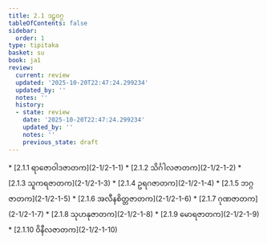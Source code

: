 ```yaml
---
title: 2.1 ဒဠှဝဂ္ဂ
tableOfContents: false
sidebar:
  order: 1
type: tipitaka
basket: su
book: ja1
review:
  current: review
  updated: '2025-10-20T22:47:24.299234'
  updated_by: ''
  notes: ''
  history:
  - state: review
    date: '2025-10-20T22:47:24.299234'
    updated_by: ''
    notes: ''
    previous_state: draft
---
```



<DynamicBreadcrumb />


<ReviewStatus review={frontmatter.review} showDetails={true} />

<HypothesisAnnotation frontmatter={frontmatter} />



<TableOfContents book="ja1" section="2.1">
* [2.1.1 ရာဇောဝါဒဇာတက](2-1/2-1-1)
* [2.1.2 သိင်္ဂါလဇာတက](2-1/2-1-2)
* [2.1.3 သူကရဇာတက](2-1/2-1-3)
* [2.1.4 ဥရဂဇာတက](2-1/2-1-4)
* [2.1.5 ဘဂ္ဂဇာတက](2-1/2-1-5)
* [2.1.6 အလီနစိတ္တဇာတက](2-1/2-1-6)
* [2.1.7 ဂုဏဇာတက](2-1/2-1-7)
* [2.1.8 သုဟနုဇာတက](2-1/2-1-8)
* [2.1.9 မောရဇာတက](2-1/2-1-9)
* [2.1.10 ဝိနီလဇာတက](2-1/2-1-10)
</TableOfContents>